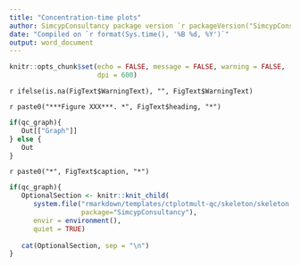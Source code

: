 ```yaml
---
title: "Concentration-time plots"
author: SimcypConsultancy package version `r packageVersion("SimcypConsultancy")`
date: "Compiled on `r format(Sys.time(), '%B %d, %Y')`"
output: word_document
---
```


```r

knitr::opts_chunk$set(echo = FALSE, message = FALSE, warning = FALSE, 
                      dpi = 600)

```

`r ifelse(is.na(FigText$WarningText), "", FigText$WarningText)`

`r paste0("***Figure XXX***. *", FigText$heading, "*")`

```r

if(qc_graph){
   Out[["Graph"]]
} else {
   Out
}

```

`r paste0("*", FigText$caption, "*")`

```r

if(qc_graph){
   OptionalSection <- knitr::knit_child(
      system.file("rmarkdown/templates/ctplotmult-qc/skeleton/skeleton.Rmd",
                  package="SimcypConsultancy"), 
      envir = environment(), 
      quiet = TRUE)
   
   cat(OptionalSection, sep = "\n")
}

```


